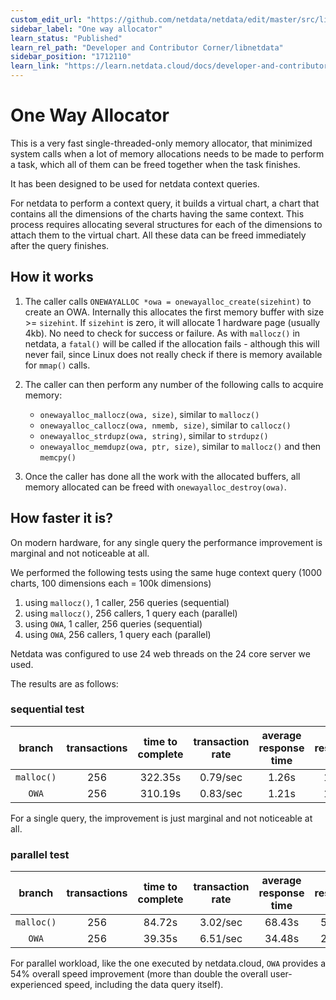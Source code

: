 ```yaml
---
custom_edit_url: "https://github.com/netdata/netdata/edit/master/src/libnetdata/onewayalloc/README.md"
sidebar_label: "One way allocator"
learn_status: "Published"
learn_rel_path: "Developer and Contributor Corner/libnetdata"
sidebar_position: "1712110"
learn_link: "https://learn.netdata.cloud/docs/developer-and-contributor-corner/libnetdata/one-way-allocator"
---
```


# One Way Allocator

This is a very fast single-threaded-only memory allocator, that minimized system calls
when a lot of memory allocations needs to be made to perform a task, which all of them
can be freed together when the task finishes.

It has been designed to be used for netdata context queries.

For netdata to perform a context query, it builds a virtual chart, a chart that contains
all the dimensions of the charts having the same context. This process requires allocating
several structures for each of the dimensions to attach them to the virtual chart. All
these data can be freed immediately after the query finishes.

## How it works

1. The caller calls `ONEWAYALLOC *owa = onewayalloc_create(sizehint)` to create an OWA.
   Internally this allocates the first memory buffer with size >= `sizehint`.
   If `sizehint` is zero, it will allocate 1 hardware page (usually 4kb).
   No need to check for success or failure. As with `mallocz()` in netdata, a `fatal()`
   will be called if the allocation fails - although this will never fail, since Linux
   does not really check if there is memory available for `mmap()` calls.
   
2. The caller can then perform any number of the following calls to acquire memory:
   - `onewayalloc_mallocz(owa, size)`, similar to `mallocz()`
   - `onewayalloc_callocz(owa, nmemb, size)`, similar to `callocz()`
   - `onewayalloc_strdupz(owa, string)`, similar to `strdupz()`
   - `onewayalloc_memdupz(owa, ptr, size)`, similar to `mallocz()` and then `memcpy()`
   
3. Once the caller has done all the work with the allocated buffers, all memory allocated 
   can be freed with `onewayalloc_destroy(owa)`.

## How faster it is?

On modern hardware, for any single query the performance improvement is marginal and not
noticeable at all.

We performed the following tests using the same huge context query (1000 charts,
100 dimensions each = 100k dimensions)

1. using `mallocz()`, 1 caller, 256 queries (sequential)
2. using `mallocz()`, 256 callers, 1 query each (parallel)
3. using `OWA`, 1 caller, 256 queries (sequential)
4. using `OWA`, 256 callers, 1 query each (parallel)

Netdata was configured to use 24 web threads on the 24 core server we used.

The results are as follows:

### sequential test

branch|transactions|time to complete|transaction rate|average response time|min response time|max response time
:---:|:---:|:---:|:---:|:---:|:---:|:---:|
`malloc()`|256|322.35s|0.79/sec|1.26s|1.01s|1.87s
`OWA`|256|310.19s|0.83/sec|1.21s|1.04s|1.63s

For a single query, the improvement is just marginal and not noticeable at all.

### parallel test

branch|transactions|time to complete|transaction rate|average response time|min response time|max response time
:---:|:---:|:---:|:---:|:---:|:---:|:---:|
`malloc()`|256|84.72s|3.02/sec|68.43s|50.20s|84.71s
`OWA`|256|39.35s|6.51/sec|34.48s|20.55s|39.34s

For parallel workload, like the one executed by netdata.cloud, `OWA` provides a 54% overall speed improvement (more than double the overall
user-experienced speed, including the data query itself).
